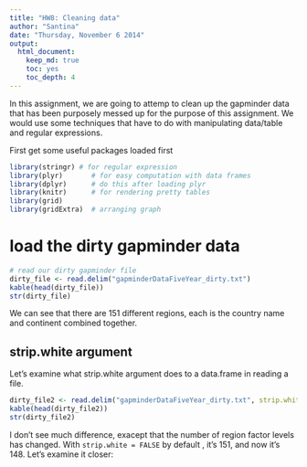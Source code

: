 ```yaml
---
title: "HW8: Cleaning data"
author: "Santina"
date: "Thursday, November 6 2014"
output: 
  html_document:
    keep_md: true
    toc: yes
    toc_depth: 4 
---
```


In this assignment, we are going to attemp to clean up the gapminder data that has been purposely messed up for the purpose of this assignment. We would use some techniques that have to do with manipulating data/table and regular expressions. 

First get some useful packages loaded first 

```r
library(stringr) # for regular expression
library(plyr)       # for easy computation with data frames
library(dplyr)      # do this after loading plyr
library(knitr)      # for rendering pretty tables
library(grid)
library(gridExtra)  # arranging graph
```

# load the dirty gapminder data 
```r
# read our dirty gapminder file 
dirty_file <- read.delim("gapminderDataFiveYear_dirty.txt")
kable(head(dirty_file))
str(dirty_file)
```

We can see that there are 151 different regions, each is the country name and continent combined together. 

## strip.white argument 

Let's examine what strip.white argument does to a data.frame in reading a file. 

```r
dirty_file2 <- read.delim("gapminderDataFiveYear_dirty.txt", strip.white = TRUE)
kable(head(dirty_file2))
str(dirty_file2)

```

I don't see much difference, exacept that the number of region factor levels has changed. With `strip.white = FALSE` by default , it's 151, and now it's 148. Let's examine it closer: 

```r

```